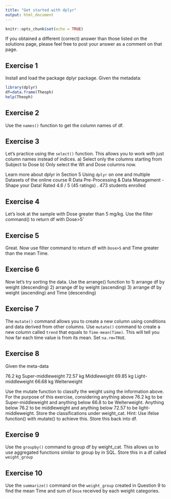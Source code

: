 ```yaml
---
title: "Get started with dplyr"
output: html_document
---
```


```r
knitr::opts_chunk$set(echo = TRUE)
```



If you obtained a different (correct) answer than those listed on the solutions page, please feel free to post your answer as a comment on that page.

## Exercise 1
Install and load the package dplyr package. Given the metadata:

```r
library(dplyr)
df=data.frame(Theoph)
help(Theoph)

```



## Exercise 2

Use the `names()` function to get the column names of df.

## Exercise 3

Let's practice using the `select()` function. This allows you to work with just column names instead of indices.
a) Select only the columns starting from Subject to Dose
b) Only select the Wt and Dose columns now.

Learn more about dplyr in Section 5 Using `dplyr` on one and multiple Datasets of the online course R Data Pre-Processing & Data Management - Shape your Data! Rated 4.6 / 5 (45 ratings) . 473 students enrolled

## Exercise 4
Let's look at the sample with Dose greater than 5 mg/kg. Use the filter command() to return df with Dose>5'

## Exercise 5

Great. Now use filter command to return df with `Dose>5` and Time greater than the mean Time.

## Exercise 6

Now let's try sorting the data. Use the arrange() function to
1) arrange df by weight (descending)
2) arrange df by weight (ascending)
3) arrange df by weight (ascending) and Time (descending)

## Exercise 7

The `mutate()` command allows you to create a new column using conditions and data derived from other columns. Use `mutate()` command to create a new column called `trend` that equals to `Time-mean(Time)`. This will tell you how far each time value is from its mean. Set `na.rm=TRUE`.

## Exercise 8

Given the meta-data

76.2 kg Super-middleweight
72.57 kg Middleweight
69.85 kg Light-middleweight
66.68 kg Welterweight

Use the mutate function to classify the weight using the information above. For the purpose of this exercise, considering anything above 76.2 kg to be Super-middleweight and anything below 66.8 to be Welterweight. Anything below 76.2 to be middleweight and anything below 72.57 to be light-middleweight. Store the classifications under weight_cat. Hint: Use ifelse function() with mutate() to achieve this. Store this back into df.

## Exercise 9


 
Use the `groupby()` command to group df by weight_cat. This allows us to use aggregated functions similar to group by in SQL. Store this in a df called `weight_group`

## Exercise 10

Use the `summarize()` command on the `weight_group` created in Question 9 to find the mean Time and sum of `Dose` received by each weight 
categories.

